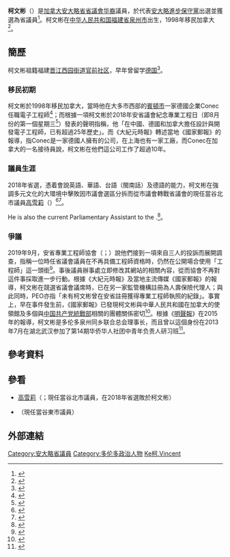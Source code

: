 {{Infobox officeholder
| name           = Vincent Ke
| image          = Vincent Ke at the 2019 CFC Annual Gala & Auction (47156670182).jpg
| caption        = Vincent Ke 
| native_name        = 柯文彬
| native_name_lang   = zh
| honorific-suffix = 
| office1        = 省議會旅遊、文化及體育廳廳長助理
| term_start1    = 2019-06-26
| term_end1      = 
| minister1      = {{tsl|en|Lisa MacLeod||Lisa MacLeod}}
| parliament2    = 安大略省議會
| term_start2    = 2018-06-07
| term_end2      = 
| predecessor2   = 選區設立
| successor2     =
| riding2        = {{tsl|en|Don Valley North (provincial electoral district)||Don Valley North}}
| party          = [[安大略進步保守黨|安大略進步保守黨]]
| birth_date     = 
| birth_place    = [[中华人民共和国|中华人民共和国]][[福建省|福建省]][[泉州市|泉州]][[晋江市|晋江市]]{{r|ijjnews}}
| residence      = [[加拿大|加拿大]][[安大略省|安大略省]][[多伦多|多伦多]][[北約克|北約克]]
| occupation     = 人壽保險代理人{{r|epochtimes}}；議員
| spouse         = 
| children       = 1
}}

'''柯文彬'''（{{lang-en|Vincent Ke}}）是[[加拿大|加拿大]][[安大略省|安大略省]][[安大略省省議會|省議會]][[华裔加拿大人|华裔]]議員，於{{tsl|en|2018 Ontario general election|2018年度安大略省大選|2018年度省選}}代表[[安大略進步保守黨|安大略進步保守黨]]出選{{tsl|en|Don Valley North (provincial electoral district)|當谷北 (省選選區)|當谷北}}並獲選為省議員<ref name="thestar">{{cite news| url=https://www.thestar.com/news/queenspark/2018/06/07/pcs-vincent-ke-leading-in-don-valley-north.html| title=PC's Vincent Ke takes Don Valley North| first=Patty| last=Winsa| date=2018-06-07| newspaper=[[多倫多星報|Toronto Star]]| language=en| accessdate=2021-01-15| archive-date=2021-01-21| archive-url=https://web.archive.org/web/20210121211744/https://www.thestar.com/news/queenspark/2018/06/07/pcs-vincent-ke-leading-in-don-valley-north.html| dead-url=no}}</ref>。柯文彬在[[中华人民共和国|中华人民共和国]][[福建省|福建省]][[泉州市|泉州市]]出生，1998年移民加拿大<ref>{{YouTube |title=《高端访谈》对话安省保守党省议员候选人 - 柯文彬 |id=MCRwqgECMC4 |language=en|access-date=2020-01-03}}</ref>。

==簡歷==
柯文彬祖籍福建[[晋江|晋江]][[西园街道_(晋江市)|西园街道]][[官前社区|官前社区]]，早年曾留学[[德国|德国]]<ref name="ijjnews">{{cite news |url=http://4g.ijjnews.com/news/system/2018/08/03/011030824.shtml |title=从政是为了更好为民众服务 ——访加拿大安大略省进步保守党省议员柯文彬 |newspaper=晋江新闻网 |date=2018-08-03 |access-date=2021-01-16 |language=zh-hans |archive-date=2021-01-21 |archive-url=https://web.archive.org/web/20210121030051/http://4g.ijjnews.com/news/system/2018/08/03/011030824.shtml |dead-url=no }}</ref>。

===移民初期===
柯文彬於1998年移民加拿大，當時他在大多市西部的[[布兰普顿|賓頓市]]一家德國企業Conec任職電子工程師<ref name="epochtimes">{{cite news |url=https://www.epochtimes.com/b5/19/9/22/n11539045.htm |author=周行 |title=加拿大華裔省議員柯文彬 使用工程師頭銜被查 |newspaper=大紀元時報（加拿大） |date=2019-09-23 |access-date=2021-01-15 |language=zh |archive-date=2021-01-21 |archive-url=https://web.archive.org/web/20210121214323/https://www.epochtimes.com/b5/19/9/22/n11539045.htm |dead-url=no }}</ref>；而根據一項柯文彬於2018年安省議會紀念專業工程日（即8月份的第一個星期三<ref>{{cite web |url=https://www.thetranstecgroup.com/professional-engineers-day-celebrating-recognizing-licensed-pes/ |title=Professional Engineers Day: Celebrating and Recognizing Licensed PEs |trans-title=專業工程師日：慶祝及承認獲發執照的專業工程師們 |work=The Transtec Group |date=2020-11-04 |access-date=2021-01-15 |language=en |archive-date=2021-01-22 |archive-url=https://web.archive.org/web/20210122005549/https://www.thetranstecgroup.com/professional-engineers-day-celebrating-recognizing-licensed-pes/ |dead-url=no }}</ref>）發表的聲明指稱，他「在中國、德國和加拿大擔任設計與開發電子工程師，已有超過25年歷史」{{r|epochtimes}}。而《大紀元時報》轉述當地《國家郵報》的報導，指Conec是一家德國人擁有的公司，在上海也有一家工廠，而Conec在加拿大的一名接待員說，柯文彬在他們這公司工作了超過10年{{r|epochtimes}}。

===議員生涯===
2018年省選，憑着會說英語、華語、台語（閩南話）及德語的能力{{r|thestar}}，柯文彬在強調多元文化的大環境中擊敗因市議會選區分拆而從市議會轉戰省議會的現任當谷北市議員[[高雪莉|高雪莉]]（{{lang|en|Shelley Carroll}}）<ref>{{cite web |url=https://voterinformationservice.elections.on.ca/api/candidate-search/en/export?electoralDistrictId=21 |title=Candidate Search |publisher={{tsl|en|Elections Ontario}} |dead-url=no |archive-url=https://web.archive.org/web/20180608140232/https://voterinformationservice.elections.on.ca/api/candidate-search/en/export?electoralDistrictId=21 |access-date=2018-05-18 |archive-date=2018-06-08 |language=en }}</ref><ref>{{cite web |url=https://www.elections.on.ca/content/ngw/en/election-results/don-valley-north.html |dead-url=yes |archive-url=https://web.archive.org/web/20180608143613/https://www.elections.on.ca/content/ngw/en/election-results/don-valley-north.html |title=Don Valley North Election Night Results |archive-date=2018-06-08 |access-date=2018-06-08 |language=en }}</ref>。

He is also the current Parliamentary Assistant to the {{tsl|en|Ministry of Tourism, Culture and Sport (Ontario)||Minister of Tourism, Culture and Sport}}.<ref>{{cite press release |title=Premier Ford Announces Parliamentary Assistant Assignments as Part of Ontario's Government for the People |url=https://news.ontario.ca/opo/en/2018/06/premier-ford-announces-parliamentary-assistant-assignments-as-part-of-ontarios-government-for-the-pe.html |accessdate=5 July 2018 |agency=Office of the Premier |date=29 June 2018 |archive-url=https://web.archive.org/web/20180629225952/https://news.ontario.ca/opo/en/2018/06/premier-ford-announces-parliamentary-assistant-assignments-as-part-of-ontarios-government-for-the-pe.html |archive-date=29 June 2018 |dead-url=no |language=en }}</ref>。

===爭議===
2019年9月，安省專業工程師協會（{{lang|en|Professional Engineers Ontario}}；{{lang|en|PEO}}）說他們接到一項來自三人的投訴而展開調查，指稱一位時任省議會議員在不再具備工程師資格時，仍然在公開場合使用「工程師」這一頭銜<ref name="singtao">{{cite news |url=https://www.singtao.ca/3782135/2019-09-21/news-%E6%9F%AF%E6%96%87%E5%BD%AC%E6%B6%89%E6%93%85%E7%A8%B1%E5%B7%A5%E7%A8%8B%E5%B8%AB%E5%8F%97%E8%AA%BF%E6%9F%A5+%E5%8D%94%E6%9C%83%E5%9B%9E%E5%BE%A9%E8%AA%BF%E6%9F%A5%E5%B7%B2%E7%B5%90%E6%9D%9F/?variant=zh-hk&appedition=toronto |title=柯文彬涉擅稱工程師受調查 協會回覆調查已結束 |newspaper=星島日報（加拿大） |date=2019-09-21 |access-date=2021-01-15 |language=zh |archive-date=2021-01-22 |archive-url=https://web.archive.org/web/20210122235254/https://www.singtao.ca/3782135/2019-09-21/news-%E6%9F%AF%E6%96%87%E5%BD%AC%E6%B6%89%E6%93%85%E7%A8%B1%E5%B7%A5%E7%A8%8B%E5%B8%AB%E5%8F%97%E8%AA%BF%E6%9F%A5+%E5%8D%94%E6%9C%83%E5%9B%9E%E5%BE%A9%E8%AA%BF%E6%9F%A5%E5%B7%B2%E7%B5%90%E6%9D%9F/?variant=zh-hk&appedition=toronto |dead-url=no }}</ref>。事後議員辦事處立即修改其網站的相關內容，從而協會不再對這件事採取進一步行動{{r|singtao}}。根據《大紀元時報》及當地主流傳媒《國家郵報》的報導，柯文彬在競選省議會議席時，已在另一家監管機構註冊為人壽保險代理人；與此同時，PEO亦指「未有柯文彬曾在安省註冊獲得專業工程師執照的紀錄」{{r|epochtimes}}。事實上，早在事件發生前，《國家郵報》已發現柯文彬與中華人民共和國在加拿大的使領館及多個與[[中国共产党|中国共产党]][[中共中央统一战线工作部|統戰部]]相關的團體關係密切<ref>{{Cite news |url=https://nationalpost.com/news/mpps-ties-to-china-raise-questions-about-how-close-canadian-politicians-should-get-to-foreign-powers |last=Blackwell |first=Tom |year=2019 |title=MPP's ties to China raise questions about how close Canadian politicians should get to foreign powers |trans-title=省議員與中國的關係引發了有關加拿大政治人物應與外國勢力保持多近距離的疑問 |newspaper=[[国家邮报|National Post]] |date=2019-09-06 |access-date=2019-09-06 |language=en }}</ref>。根據《[[明聲報|明聲報]]》在2015年的報導，柯文彬是多伦多泉州同乡联合总会理事长，而且曾以這個身份在2013年7月在湖北武汉参加了第14期华侨华人社团中青年负责人研习班<ref>{{cite news |url=http://www.mingshengbao.com/tor/article.php?aid=359280 |newspaper=明聲報 |title=北京发华裔卡 料明年落实(图) |date=2015-12-06 |access-date=2021-01-15 |language=zh-hans |archive-date=2021-03-24 |archive-url=https://web.archive.org/web/20210324041307/http://www.mingshengbao.com/tor/article.php?aid=359280 |dead-url=no }}</ref>。

==參考資料==
{{Reflist}}

==參看==
* [[高雪莉|高雪莉]]（{{lang|en|Shelley Carroll}}；現任當谷北市議員，在2018年省選敗於柯文彬）
* {{tsl|en|Jonathan Tsao|曹志豪 (加拿大)|曹志豪}}（現任當谷東市議員）

==外部連結==

{{Authority control}}

[[Category:安大略省議員|Category:安大略省議員]]
[[Category:多伦多政治人物|Category:多伦多政治人物]]
[[Category:晋江人|Ke柯,Vincent]]